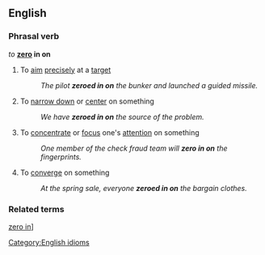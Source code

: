 ==English==
===Phrasal verb===
''to'' '''[[zero]] in on'''
# To [[aim]] [[precisely]] at a [[target]]
#: ''The pilot '''zeroed in on''' the bunker and launched a guided missile.''
# To [[narrow down]] or [[center]] on something
#: ''We have '''zeroed in on''' the source of the problem.''
# To [[concentrate]] or [[focus]] one's [[attention]] on something
#: ''One member of the check fraud team will '''zero in on''' the fingerprints.''
# To [[converge]] on something
#: ''At the spring sale, everyone '''zeroed in on''' the bargain clothes.''

===Related terms===
[[zero in]]]

[[Category:English idioms]]
